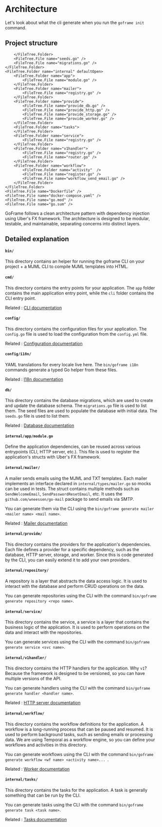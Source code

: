 

# Architecture

Let's look about what the cli generate when you run the `goframe init` command.

## Project structure

<FileTree>
	<FileTree.Folder name="bin" defaultOpen>
		<FileTree.File name="goframe" />
		<FileTree.File name="mjml" />
	</FileTree.Folder>
	<FileTree.Folder name="cmd" defaultOpen>
		<FileTree.Folder name="app">
			<FileTree.File name="main.go" />
		</FileTree.Folder>
		<FileTree.Folder name="cli">
			<FileTree.File name="main.go" />
		</FileTree.Folder>
	</FileTree.Folder>
	<FileTree.Folder name="config" defaultOpen>
		<FileTree.File name="config.go" />
		<FileTree.File name="config.yml" />
	</FileTree.Folder>
	<FileTree.Folder name="db" defaultOpen>
		<FileTree.Folder name="migrations">
			<FileTree.File name="20250613122558_storage.sql" />
		</FileTree.Folder>
		<FileTree.Folder name="seeds">

		</FileTree.Folder>
		<FileTree.File name="seeds.go" />
		<FileTree.File name="migrations.go" />
	</FileTree.Folder>
	<FileTree.Folder name="internal" defaultOpen>
		<FileTree.Folder name="app">
			<FileTree.File name="module.go" />
		</FileTree.Folder>
		<FileTree.Folder name="mailer">
			<FileTree.File name="registry.go" />
		</FileTree.Folder>
		<FileTree.Folder name="provide">
			<FileTree.File name="provide_db.go" />
			<FileTree.File name="provide_http.go" />
			<FileTree.File name="provide_storage.go" />
			<FileTree.File name="provide_worker.go" />
		</FileTree.Folder>
		<FileTree.Folder name="tasks">
		</FileTree.Folder>
		<FileTree.Folder name="service">
			<FileTree.File name="registry.go" />
		</FileTree.Folder>
		<FileTree.Folder name="v1handler">
			<FileTree.File name="registry.go" />
			<FileTree.File name="router.go" />
		</FileTree.Folder>
		<FileTree.Folder name="workflow">
			<FileTree.Folder name="activity"  />
			<FileTree.File name="register.go" />
			<FileTree.File name="workflow_send_email.go" />
		</FileTree.Folder>
	</FileTree.Folder>
	<FileTree.File name="Dockerfile" />
	<FileTree.File name="docker-compose.yaml" />
	<FileTree.File name="go.mod" />
	<FileTree.File name="go.sum" />
</FileTree>

GoFrame follows a clean architecture pattern with dependency injection using Uber's FX framework. The architecture is designed to be modular, testable, and maintainable, separating concerns into distinct layers.

## Detailed explanation

#### `bin/`

This directory contains an helper for running the goframe CLI on your project + a MJML CLI to compile MJML templates into HTML.

#### `cmd/`

This directory contains the entry points for your application. The `app` folder contains the main application entry point, while the `cli` folder contains the CLI entry point.

Related : [CLI documentation](/docs/cli)

#### `config/`

This directory contains the configuration files for your application. The `config.go` file is used to load the configuration from the `config.yml` file.

Related : [Configuration documentation](/docs/configuration)

#### `config/i18n/`

YAML translations for every locale live here. The `bin/goframe i18n` commands
generate a typed Go helper from these files.

Related : [I18n documentation](/docs/i18n)

#### `db/`

This directory contains the database migrations, which are used to create and update the database schema. The `migrations.go` file is used to list them.
The seed files are used to populate the database with initial data. The `seeds.go` file is used to list them.

Related : [Database documentation](/docs/database)



#### `internal/app/module.go`

Define the application dependencies, can be reused across various entrypoints (CLI, HTTP server, etc.). This file is used to register the application's structs with Uber's FX framework.

#### `internal/mailer/`

A mailer sends emails using the MJML and TXT templates. Each mailer implements an interface declared in `internal/types/mailer.go` so mocks can be used in tests. The struct contains multiple methods such as `SendWelcomeEmail`, `SendPasswordResetEmail`, etc. It uses the `github.com/wneessen/go-mail` package to send emails via SMTP.

You can generate them via the CLI using the `bin/goframe generate mailer <mailer name> <mail name>`.

Related : [Mailer documentation](/docs/mails)

#### `internal/provide/`

This directory contains the providers for the application's dependencies. Each file defines a provider for a specific dependency, such as the database, HTTP server, storage, and worker.
Since this is code generated by the CLI, you can easily extend it to add your own providers.

#### `internal/repository/`

A repository is a layer that abstracts the data access logic. It is used to interact with the database and perform CRUD operations on the data.

You can generate repositories using the CLI with the command `bin/goframe generate repository <repo name>`.

#### `internal/service/`

This directory contains the service, a service is a layer that contains the business logic of the application. It is used to perform operations on the data and interact with the repositories.

You can generate services using the CLI with the command `bin/goframe generate service <svc name>`.

#### `internal/v1handler/`

This directory contains the HTTP handlers for the application. Why `v1`? Because the framework is designed to be versioned, so you can have multiple versions of the API.

You can generate handlers using the CLI with the command `bin/goframe generate handler <handler name>`.

Related : [HTTP server documentation](/docs/http-server)

#### `internal/workflow/`

This directory contains the workflow definitions for the application. A workflow is a long-running process that can be paused and resumed. It is used to perform background tasks, such as sending emails or processing data.
We are using Temporal as a workflow engine, so you can define your workflows and activities in this directory.

You can generate workflows using the CLI with the command `bin/goframe generate workflow <wf name> <activity name>... `.

Related : [Worker documentation](/docs/worker)

#### `internal/tasks/`

This directory contains the tasks for the application. A task is generally something that can be run by the CLI.

You can generate tasks using the CLI with the command `bin/goframe generate task <task name>`.

Related : [Tasks documentation](/docs/tasks)
